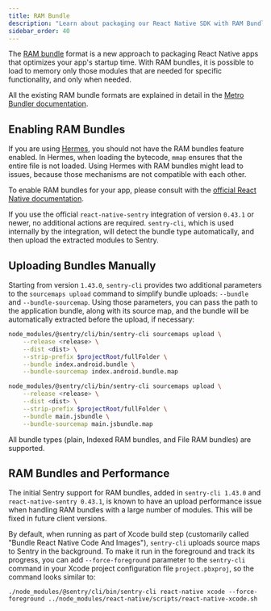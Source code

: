 ```yaml
---
title: RAM Bundle
description: "Learn about packaging our React Native SDK with RAM Bundle."
sidebar_order: 40
---
```


The [RAM bundle](https://reactnative.dev/docs/ram-bundles-inline-requires) format is a new approach to packaging React Native apps that optimizes your app's startup time. With RAM bundles, it is possible to load to memory only those modules that are needed for specific functionality, and only when needed.

All the existing RAM bundle formats are explained in detail in the [Metro Bundler documentation](https://facebook.github.io/metro/docs/bundling).

## Enabling RAM Bundles

<Alert>

If you are using [Hermes](/platforms/react-native/manual-setup/hermes/), you should not have the RAM bundles feature enabled. In Hermes, when loading the bytecode, `mmap` ensures that the entire file is not loaded. Using Hermes with RAM bundles might lead to issues, because those mechanisms are not compatible with each other.

</Alert>

To enable RAM bundles for your app, please consult with the [official React Native documentation](https://reactnative.dev/docs/ram-bundles-inline-requires#enable-the-ram-format).

If you use the official `react-native-sentry` integration of version `0.43.1` or newer, no additional actions are required. `sentry-cli`, which is used internally by the integration, will detect the bundle type automatically, and then upload the extracted modules to Sentry.

## Uploading Bundles Manually

Starting from version `1.43.0`, `sentry-cli` provides two additional parameters to the `sourcemaps upload` command to simplify bundle uploads: `--bundle` and `--bundle-sourcemap`. Using those parameters, you can pass the path to the application bundle, along with its source map, and the bundle will be automatically extracted before the upload, if necessary:

```bash {tabTitle:Android}
node_modules/@sentry/cli/bin/sentry-cli sourcemaps upload \
    --release <release> \
    --dist <dist> \
    --strip-prefix $projectRoot/fullFolder \
    --bundle index.android.bundle \
    --bundle-sourcemap index.android.bundle.map
```

```bash {tabTitle:iOS}
node_modules/@sentry/cli/bin/sentry-cli sourcemaps upload \
    --release <release> \
    --dist <dist> \
    --strip-prefix $projectRoot/fullFolder \
    --bundle main.jsbundle \
    --bundle-sourcemap main.jsbundle.map
```

All bundle types (plain, Indexed RAM bundles, and File RAM bundles) are supported.

## RAM Bundles and Performance

The initial Sentry support for RAM bundles, added in `sentry-cli 1.43.0` and `react-native-sentry 0.43.1`, is known to have an upload performance issue when handling RAM bundles with a large number of modules. This will be fixed in future client versions.

By default, when running as part of Xcode build step (customarily called "Bundle React Native Code And Images"), `sentry-cli` uploads source maps to Sentry in the background. To make it run in the foreground and track its progress, you can add `--force-foreground` parameter to the `sentry-cli` command in your Xcode project configuration file `project.pbxproj`, so the command looks similar to:

```shell
./node_modules/@sentry/cli/bin/sentry-cli react-native xcode --force-foreground ../node_modules/react-native/scripts/react-native-xcode.sh
```
